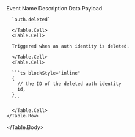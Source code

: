 
<Table>
  <Table.Header>
    <Table.Row>
      <Table.HeaderCell>Event Name</Table.HeaderCell>
      <Table.HeaderCell>Description</Table.HeaderCell>
      <Table.HeaderCell>Data Payload</Table.HeaderCell>
    </Table.Row>
  </Table.Header>
  <Table.Body>
    <Table.Row>
      <Table.Cell>

      `auth.deleted`

      </Table.Cell>
      <Table.Cell>

      Triggered when an auth identity is deleted.

      </Table.Cell>
      <Table.Cell>

      ```ts blockStyle="inline"
      {
        // the ID of the deleted auth identity
        id,
      }
      ```

      </Table.Cell>
    </Table.Row>
  </Table.Body>
</Table>